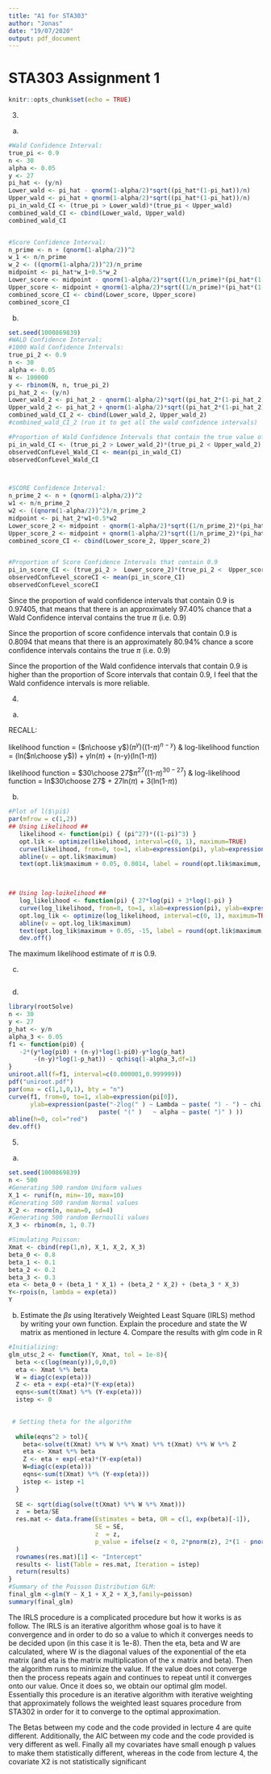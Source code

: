 ---
title: "A1 for STA303"
author: "Jonas"
date: "19/07/2020"
output: pdf_document
---

# STA303 Assignment 1

```{r setup, include=FALSE}
knitr::opts_chunk$set(echo = TRUE)
```


3.

(a) 

```{r}
#Wald Confidence Interval:
true_pi <- 0.9
n <- 30
alpha <- 0.05
y <- 27
pi_hat <- (y/n)
Lower_wald <- pi_hat - qnorm(1-alpha/2)*sqrt((pi_hat*(1-pi_hat))/n)
Upper_wald <- pi_hat + qnorm(1-alpha/2)*sqrt((pi_hat*(1-pi_hat))/n)
pi_in_wald_CI <- (true_pi > Lower_wald)*(true_pi < Upper_wald)
combined_wald_CI <- cbind(Lower_wald, Upper_wald)
combined_wald_CI


#Score Confidence Interval:
n_prime <- n + (qnorm(1-alpha/2))^2
w_1 <- n/n_prime
w_2 <- ((qnorm(1-alpha/2))^2)/n_prime
midpoint <- pi_hat*w_1+0.5*w_2
Lower_score <- midpoint - qnorm(1-alpha/2)*sqrt((1/n_prime)*(pi_hat*(1-pi_hat)*w_1+0.25*w_2))
Upper_score <- midpoint + qnorm(1-alpha/2)*sqrt((1/n_prime)*(pi_hat*(1-pi_hat)*w_1+0.25*w_2))
combined_score_CI <- cbind(Lower_score, Upper_score)
combined_score_CI
```



(b) 

```{r}
set.seed(1000869839)
#WALD Confidence Interval:
#1000 Wald Confidence Intervals:
true_pi_2 <- 0.9
n <- 30
alpha <- 0.05
N <- 100000
y <- rbinom(N, n, true_pi_2)
pi_hat_2 <- (y/n)
Lower_wald_2 <- pi_hat_2 - qnorm(1-alpha/2)*sqrt((pi_hat_2*(1-pi_hat_2))/n)
Upper_wald_2 <- pi_hat_2 + qnorm(1-alpha/2)*sqrt((pi_hat_2*(1-pi_hat_2))/n)
combined_wald_CI_2 <- cbind(Lower_wald_2, Upper_wald_2)
#combined_wald_CI_2 (run it to get all the wald confidence intervals)

#Proportion of Wald Confidence Intervals that contain the true value of $\pi$
pi_in_wald_CI <- (true_pi_2 > Lower_wald_2)*(true_pi_2 < Upper_wald_2)
observedConfLevel_Wald_CI <- mean(pi_in_wald_CI)
observedConfLevel_Wald_CI



#SCORE Confidence Interval:
n_prime_2 <- n + (qnorm(1-alpha/2))^2
w1 <- n/n_prime_2
w2 <- ((qnorm(1-alpha/2))^2)/n_prime_2
midpoint <- pi_hat_2*w1+0.5*w2
Lower_score_2 <- midpoint - qnorm(1-alpha/2)*sqrt((1/n_prime_2)*(pi_hat_2*(1-pi_hat_2)*w1+0.25*w2))
Upper_score_2 <- midpoint + qnorm(1-alpha/2)*sqrt((1/n_prime_2)*(pi_hat_2*(1-pi_hat_2)*w1+0.25*w2))
combined_score_CI <- cbind(Lower_score_2, Upper_score_2)


#Proportion of Score Confidence Intervals that contain 0.9
pi_in_score_CI <- (true_pi_2 >  Lower_score_2)*(true_pi_2 <  Upper_score_2)
observedConfLevel_scoreCI <- mean(pi_in_score_CI)
observedConfLevel_scoreCI
```

Since the proportion of wald confidence intervals that contain 0.9 is 0.97405, that means that there is an approximately 97.40% chance that a Wald Confidence interval contains the true $\pi$ (i.e. 0.9)

Since the proportion of score confidence intervals that contain 0.9 is 0.8094 that means that there is an approximately 80.94% chance a score confidence intervals contains the true $\pi$ (i.e. 0.9)

Since the proportion of the Wald confidence intervals that contain 0.9 is higher than the proportion of Score intervals that contain 0.9, I feel that the Wald confidence intervals is more reliable.



4. 

(a)

RECALL:

likelihood function = ($n\choose y$)($\pi$$^{y}$)((1-$\pi$)$^{n-y}$)
&
log-likelihood function = (ln($n\choose y$)) + yln($\pi$) + (n-y)(ln(1-$\pi$))



likelihood function = $30\choose 27$$\pi$$^{27}$((1-$\pi$)$^{30-27}$)
&
log-likelihood function = ln$30\choose 27$ + 27ln($\pi$) + 3(ln(1-$\pi$))



(b)

```{r}

#Plot of l($\pi$)
par(mfrow = c(1,2))
## Using Likelihood ##
   likelihood <- function(pi) { (pi^27)*((1-pi)^3) }
   opt.lik <- optimize(likelihood, interval=c(0, 1), maximum=TRUE)
   curve(likelihood, from=0, to=1, xlab=expression(pi), ylab=expression(l(pi)))
   abline(v = opt.lik$maximum)
   text(opt.lik$maximum + 0.05, 0.0014, label = round(opt.lik$maximum, 4))


   
## Using log-loikelihood ##      
   log_likelihood <- function(pi) { 27*log(pi) + 3*log(1-pi) }
   curve(log_likelihood, from=0, to=1, xlab=expression(pi), ylab=expression(L(pi)))
   opt.log_lik <- optimize(log_likelihood, interval=c(0, 1), maximum=TRUE)
   abline(v = opt.log_lik$maximum)
   text(opt.log_lik$maximum + 0.05, -15, label = round(opt.lik$maximum, 4))
   dev.off()
```
The maximum likelihood estimate of $\pi$ is 0.9.

(c) 

```{r}
```


(d)

```{r}
library(rootSolve)
n <- 30
y <- 27
p_hat <- y/n
alpha_3 <- 0.05
f1 <- function(pi0) {
   -2*(y*log(pi0) + (n-y)*log(1-pi0)-y*log(p_hat)
       -(n-y)*log(1-p_hat)) - qchisq(1-alpha_3,df=1)
}
uniroot.all(f=f1, interval=c(0.000001,0.999999))
pdf("uniroot.pdf")
par(oma = c(1,1,0,1), bty = "n")
curve(f1, from=0, to=1, xlab=expression(pi[0]), 
      ylab=expression(paste("-2log(" ) ~ Lambda ~ paste( ") - ") ~ chi[1]^2 ~ 
                         paste( "(" )   ~ alpha ~ paste( ")" ) ))
abline(h=0, col="red")
dev.off()
```




5.
(a) 

```{r}
set.seed(1000869839)
n <- 500
#Generating 500 random Uniform values
X_1 <- runif(n, min=-10, max=10)
#Generating 500 random Normal values
X_2 <- rnorm(n, mean=0, sd=4)
#Generating 500 random Bernoulli values
X_3 <- rbinom(n, 1, 0.7)

#Simulating Poisson:
Xmat <- cbind(rep(1,n), X_1, X_2, X_3) 
beta_0 <- 0.8
beta_1 <- 0.1
beta_2 <- 0.2
beta_3 <- 0.3
eta <- beta_0 + (beta_1 * X_1) + (beta_2 * X_2) + (beta_3 * X_3)
Y<-rpois(n, lambda = exp(eta))
Y
```


(b) Estimate the $\beta$$s$ using Iteratively Weighted Least Square (IRLS) method by writing your
own function. Explain the procedure and state the W matrix as mentioned in lecture 4.
Compare the results with glm code in R

```{r}
#Initializing:
glm_utsc_2 <- function(Y, Xmat, tol = 1e-8){
  beta <-c(log(mean(y)),0,0,0)
  eta <- Xmat %*% beta
  W = diag(c(exp(eta)))
  Z <- eta + exp(-eta)*(Y-exp(eta))
  eqns<-sum(t(Xmat) %*% (Y-exp(eta)))
  istep <- 0

  
 # Setting theta for the algorithm 
    
  while(eqns^2 > tol){
    beta<-solve(t(Xmat) %*% W %*% Xmat) %*% t(Xmat) %*% W %*% Z
    eta <- Xmat %*% beta
    Z <- eta + exp(-eta)*(Y-exp(eta))
    W=diag(c(exp(eta)))
    eqns<-sum(t(Xmat) %*% (Y-exp(eta)))
    istep <- istep +1
  }
  
  SE <- sqrt(diag(solve(t(Xmat) %*% W %*% Xmat)))
  z  = beta/SE
  res.mat <- data.frame(Estimates = beta, OR = c(1, exp(beta)[-1]),
                        SE = SE,
                        z  = z,
                        p_value = ifelse(z < 0, 2*pnorm(z), 2*(1 - pnorm(z)))
  )
  rownames(res.mat)[1] <- "Intercept"
  results <- list(Table = res.mat, Iteration = istep)
  return(results)
}
#Summary of the Poisson Distribution GLM:
final_glm <-glm(Y ~ X_1 + X_2 + X_3,family=poisson)
summary(final_glm)
```

The IRLS procedure is a complicated procedure but how it works is as follow. The IRLS is an iterative algorithm whose goal is to have it convergence and in order to do so a value to which it converges needs to be decided upon (in this case it is 1e-8). Then the eta, beta and W are calculated, where W is the diagonal values of the exponential of the eta matrix (and eta is the matrix multiplication of the x matrix and beta). Then the algorithm runs to minimize the value. If the value does not converge then the process repeats again and continues to repeat until it converges onto our value. Once it does so, we obtain our optimal glm model. Essentially this procedure is an iterative algorithm with iterative weighting that approximately follows the weighted least squares procedure from STA302 in order for it to converge to the optimal approximation.

The Betas between my code and the code provided in lecture 4 are quite different. Additionally, the AIC between my code and the code provided is very different as well. Finally all my covariates have small enough p values to make them statistically different, whereas in the code from lecture 4, the covariate X2 is not statistically significant
